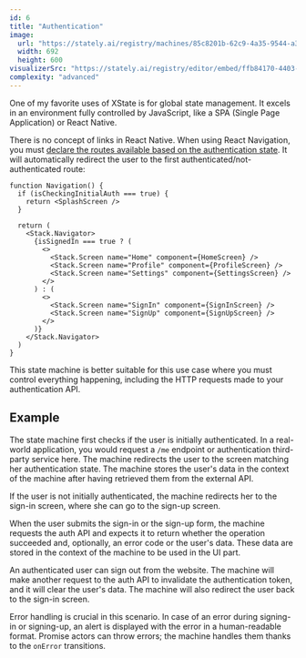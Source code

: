 ```yaml
---
id: 6
title: "Authentication"
image:
  url: "https://stately.ai/registry/machines/85c8201b-62c9-4a35-9544-a313d8cadf49.light.png"
  width: 692
  height: 600
visualizerSrc: "https://stately.ai/registry/editor/embed/ffb84170-4403-4304-889d-3eefadc0465b?machineId=85c8201b-62c9-4a35-9544-a313d8cadf49&mode=design"
complexity: "advanced"
---
```



One of my favorite uses of XState is for global state management.
It excels in an environment fully controlled by JavaScript, like a SPA (Single Page Application) or React Native.

There is no concept of links in React Native. When using React Navigation, you must
[declare the routes available based on the authentication state](https://reactnavigation.org/docs/auth-flow#how-it-will-work).
It will automatically redirect the user to the first authenticated/not-authenticated route:

```tsx
function Navigation() {
  if (isCheckingInitialAuth === true) {
    return <SplashScreen />
  }

  return (
    <Stack.Navigator>
      {isSignedIn === true ? (
        <>
          <Stack.Screen name="Home" component={HomeScreen} />
          <Stack.Screen name="Profile" component={ProfileScreen} />
          <Stack.Screen name="Settings" component={SettingsScreen} />
        </>
      ) : (
        <>
          <Stack.Screen name="SignIn" component={SignInScreen} />
          <Stack.Screen name="SignUp" component={SignUpScreen} />
        </>
      )}
    </Stack.Navigator>
  )
}
```

This state machine is better suitable for this use case where you must control everything happening,
including the HTTP requests made to your authentication API.

## Example

The state machine first checks if the user is initially authenticated.
In a real-world application, you would request a `/me` endpoint or authentication third-party service here.
The machine redirects the user to the screen matching her authentication state.
The machine stores the user's data in the context of the machine after having retrieved them from the external API.

If the user is not initially authenticated, the machine redirects her to the sign-in screen,
where she can go to the sign-up screen.

When the user submits the sign-in or the sign-up form, the machine requests the auth API and expects it
to return whether the operation succeeded and, optionally, an error code or the user's data. These data are stored
in the context of the machine to be used in the UI part.

An authenticated user can sign out from the website. The machine will make another request to the auth API to invalidate
the authentication token, and it will clear the user's data. The machine will also redirect the user back to the sign-in screen.

Error handling is crucial in this scenario. In case of an error during signing-in or signing-up, an alert is displayed
with the error in a human-readable format. Promise actors can throw errors; the machine handles them thanks to the `onError` transitions.

<DemoEntrypoint client:load />
